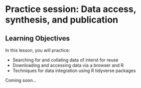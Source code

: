 # Practice session: Data access, synthesis, and publication

## Learning Objectives

In this lesson, you will practice:

- Searching for and collating data of interst for reuse
- Downloading and accessing data via a browser and R
- Techniques for data integration using R tidyverse packages

Coming soon...
